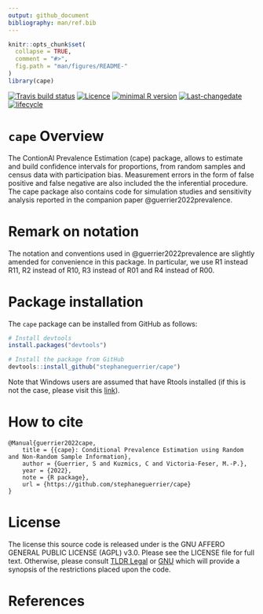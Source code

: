 ```yaml
---
output: github_document
bibliography: man/ref.bib
---
```


<!-- README.md is generated from README.Rmd. Please edit that file -->

```r
knitr::opts_chunk$set(
  collapse = TRUE,
  comment = "#>",
  fig.path = "man/figures/README-"
)
library(cape)
```

<!-- badges: start -->
[![Travis build status](https://travis-ci.com/stephaneguerrier/cape.svg?branch=master)](https://travis-ci.com/stephaneguerrier/cape)
[![Licence](https://img.shields.io/badge/licence-AGPL--3.0-blue.svg)](https://opensource.org/licenses/AGPL-3.0)
[![minimal R version](https://img.shields.io/badge/R%3E%3D-4.0.0-6666ff.svg)](https://cran.r-project.org/)
[![Last-changedate](https://img.shields.io/badge/last%20change-`r gsub('-', '--', Sys.Date())`-green.svg)](https://github.com/stephaneguerrier/cape)
[![lifecycle](https://img.shields.io/badge/lifecycle-experimental-blue.svg)](https://www.tidyverse.org/lifecycle/#experimental)
<!-- badges: end -->

# `cape` Overview 

The ContionAl Prevalence Estimation (cape) package, allows to estimate and build confidence intervals for proportions, from random samples and census data with participation bias. Measurement errors in the form of false positive and false negative are also included the the inferential procedure. The cape package also contains code for simulation studies and sensitivity analysis reported in the companion paper @guerrier2022prevalence.

# Remark on notation

The notation and conventions used in @guerrier2022prevalence are slightly amended for convenience in this package. In particular, we use R1 instead R11, R2 instead of R10, R3 instead of R01 and R4 instead of R00.

# Package installation

The `cape` package can be installed from GitHub as follows:

```r
# Install devtools
install.packages("devtools")

# Install the package from GitHub
devtools::install_github("stephaneguerrier/cape")
```

Note that Windows users are assumed that have Rtools installed (if this is not the case, please visit this [link](https://cran.r-project.org/bin/windows/Rtools/)).

# How to cite

```{}
@Manual{guerrier2022cape,
    title = {{cape}: Conditional Prevalence Estimation using Random and Non-Random Sample Information},
    author = {Guerrier, S and Kuzmics, C and Victoria-Feser, M.-P.},
    year = {2022},
    note = {R package},
    url = {https://github.com/stephaneguerrier/cape}
}
```


# License

The license this source code is released under is the GNU AFFERO GENERAL PUBLIC LICENSE (AGPL) v3.0. Please see the LICENSE file for full text. Otherwise, please consult [TLDR Legal](https://tldrlegal.com/license/gnu-affero-general-public-license-v3-(agpl-3.0)) or [GNU](https://www.gnu.org/licenses/agpl-3.0.en.html) which will provide a synopsis of the restrictions placed upon the code.

# References

